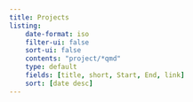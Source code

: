 ```yaml
---
title: Projects
listing:
    date-format: iso
    filter-ui: false
    sort-ui: false
    contents: "project/*qmd"
    type: default
    fields: [title, short, Start, End, link]
    sort: [date desc]
---
```

